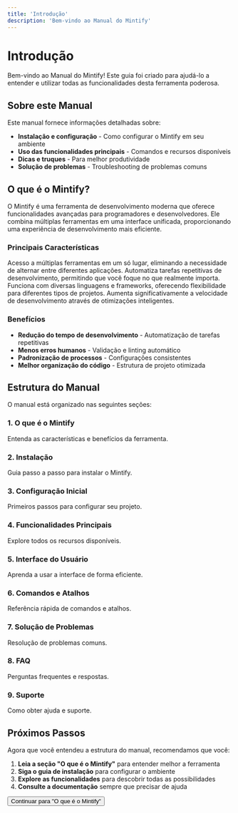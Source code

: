 ```yaml
---
title: 'Introdução'
description: 'Bem-vindo ao Manual do Mintify'
---
```


# Introdução

Bem-vindo ao Manual do Mintify! Este guia foi criado para ajudá-lo a entender e utilizar todas as funcionalidades desta ferramenta poderosa.

## Sobre este Manual

Este manual fornece informações detalhadas sobre:

- **Instalação e configuração** - Como configurar o Mintify em seu ambiente
- **Uso das funcionalidades principais** - Comandos e recursos disponíveis
- **Dicas e truques** - Para melhor produtividade
- **Solução de problemas** - Troubleshooting de problemas comuns

## O que é o Mintify?

O Mintify é uma ferramenta de desenvolvimento moderna que oferece funcionalidades avançadas para programadores e desenvolvedores. Ele combina múltiplas ferramentas em uma interface unificada, proporcionando uma experiência de desenvolvimento mais eficiente.

### Principais Características

<Grid cols={2}>

<Card title="Interface Unificada">
Acesso a múltiplas ferramentas em um só lugar, eliminando a necessidade de alternar entre diferentes aplicações.
</Card>

<Card title="Automação">
Automatiza tarefas repetitivas de desenvolvimento, permitindo que você foque no que realmente importa.
</Card>

<Card title="Integração">
Funciona com diversas linguagens e frameworks, oferecendo flexibilidade para diferentes tipos de projetos.
</Card>

<Card title="Produtividade">
Aumenta significativamente a velocidade de desenvolvimento através de otimizações inteligentes.
</Card>

</Grid>

### Benefícios

- **Redução do tempo de desenvolvimento** - Automatização de tarefas repetitivas
- **Menos erros humanos** - Validação e linting automático
- **Padronização de processos** - Configurações consistentes
- **Melhor organização do código** - Estrutura de projeto otimizada

## Estrutura do Manual

O manual está organizado nas seguintes seções:

<Steps>

### 1. O que é o Mintify
Entenda as características e benefícios da ferramenta.

### 2. Instalação
Guia passo a passo para instalar o Mintify.

### 3. Configuração Inicial
Primeiros passos para configurar seu projeto.

### 4. Funcionalidades Principais
Explore todos os recursos disponíveis.

### 5. Interface do Usuário
Aprenda a usar a interface de forma eficiente.

### 6. Comandos e Atalhos
Referência rápida de comandos e atalhos.

### 7. Solução de Problemas
Resolução de problemas comuns.

### 8. FAQ
Perguntas frequentes e respostas.

### 9. Suporte
Como obter ajuda e suporte.

</Steps>

## Próximos Passos

Agora que você entendeu a estrutura do manual, recomendamos que você:

1. **Leia a seção "O que é o Mintify"** para entender melhor a ferramenta
2. **Siga o guia de instalação** para configurar o ambiente
3. **Explore as funcionalidades** para descobrir todas as possibilidades
4. **Consulte a documentação** sempre que precisar de ajuda

<Button href="/o-que-e-mintify" size="large">
  Continuar para "O que é o Mintify"
</Button> 
